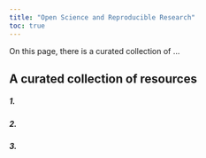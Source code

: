```yaml
---
title: "Open Science and Reproducible Research"
toc: true
---
```


On this page, there is a curated collection of ...

## A curated collection of resources

##### 1. [ ]()

##### 2. [ ]()

##### 3. [ ]()
